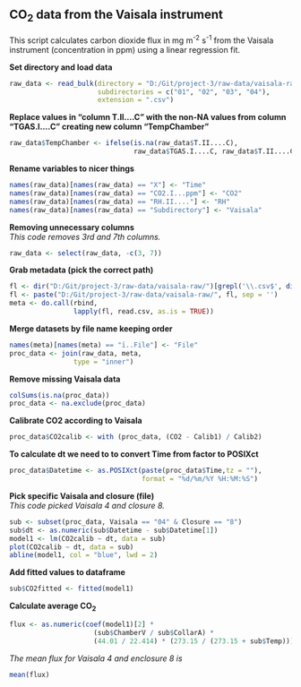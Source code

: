 ## CO<sub>2</sub> data from the Vaisala instrument

This script calculates carbon dioxide flux in mg m<sup>-2</sup> s<sup>-1</sup> from the Vaisala instrument (concentration in ppm) using a linear regression fit.

**Set directory and load data**
```r
raw_data <- read_bulk(directory = "D:/Git/project-3/raw-data/vaisala-raw/",
                      subdirectories = c("01", "02", "03", "04"),
                      extension = ".csv")
```

**Replace values in "column T.II....C" with the non-NA values from column "TGAS.I....C" creating new column "TempChamber"**
```r
raw_data$TempChamber <- ifelse(is.na(raw_data$T.II....C),
                               raw_data$TGAS.I....C, raw_data$T.II....C)
```

**Rename variables to nicer things**
```r
names(raw_data)[names(raw_data) == "X"] <- "Time"
names(raw_data)[names(raw_data) == "CO2.I...ppm"] <- "CO2"
names(raw_data)[names(raw_data) == "RH.II...."] <- "RH"
names(raw_data)[names(raw_data) == "Subdirectory"] <- "Vaisala"
```

**Removing unnecessary columns**  
*This code removes 3rd and 7th columns.*
```r
raw_data <- select(raw_data, -c(3, 7))
```

**Grab metadata (pick the correct path)**
```r
fl <- dir("D:/Git/project-3/raw-data/vaisala-raw/")[grepl('\\.csv$', dir("D:/Git/project-3/raw-data/vaisala-raw/"))]
fl <- paste("D:/Git/project-3/raw-data/vaisala-raw/", fl, sep = '')
meta <- do.call(rbind,
                lapply(fl, read.csv, as.is = TRUE))
```

**Merge datasets by file name keeping order**
```r
names(meta)[names(meta) == "ï..File"] <- "File"
proc_data <- join(raw_data, meta,
                type = "inner")
```

**Remove missing Vaisala data**
```r
colSums(is.na(proc_data))
proc_data <- na.exclude(proc_data)
```

**Calibrate CO2 according to Vaisala**
```r
proc_data$CO2calib <- with (proc_data, (CO2 - Calib1) / Calib2)
```

**To calculate dt we need to to convert Time from factor to POSIXct**
```r
proc_data$Datetime <- as.POSIXct(paste(proc_data$Time,tz = ""),
                                 format = "%d/%m/%Y %H:%M:%S")
```

**Pick specific Vaisala and closure (file)**  
*This code picked Vaisala 4 and closure 8.*
```r
sub <- subset(proc_data, Vaisala == "04" & Closure == "8")
sub$dt <- as.numeric(sub$Datetime - sub$Datetime[1])
model1 <- lm(CO2calib ~ dt, data = sub)
plot(CO2calib ~ dt, data = sub)
abline(model1, col = "blue", lwd = 2)
```

**Add fitted values to dataframe**
```r
sub$CO2fitted <- fitted(model1)
```

**Calculate average CO<sub>2</sub>**
```r
flux <- as.numeric(coef(model1)[2] *
                     (sub$ChamberV / sub$CollarA) *
                     (44.01 / 22.414) * (273.15 / (273.15 + sub$Temp)))
```
*The mean flux for Vaisala 4 and enclosure 8 is*
```r
mean(flux)
```






